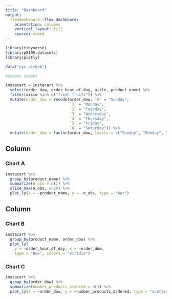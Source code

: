 ```yaml
---
title: "Dashboard"
output: 
  flexdashboard::flex_dashboard:
    orientation: columns
    vertical_layout: fill
    source: embed
---
```


```r
library(tidyverse)
library(p8105.datasets)
library(plotly)
```

```r
data("nyc_airbnb")

#create subset

instacart = instacart %>% 
  select(order_dow, order_hour_of_day, aisle, product_name) %>%
  filter(aisle %in% c("fresh fruits")) %>% 
  mutate(order_dow = recode(order_dow, `0` = "Sunday", 
                            `1` = "Monday", 
                            `2` = "Tuesday", 
                            `3` = "Wednesday", 
                            `4` = "Thursday", 
                            `5` = "Friday", 
                            `6` = "Saturday")) %>%
  mutate(order_dow = factor(order_dow, levels = c("Sunday", "Monday", "Tuesday", "Wednesday", "Thursday", "Friday", "Saturday")))

```

Column {data-width=650}
-----------------------------------------------------------------------

### Chart A

```r
instacart %>% 
  group_by(product_name) %>% 
  summarize(n_obs = n()) %>% 
  slice_max(n_obs, n=20) %>%
  plot_ly(x = ~product_name, y = ~n_obs, type = "bar")
```

Column {data-width=350}
-----------------------------------------------------------------------

### Chart B

```r
instacart %>% 
  group_by(product_name, order_dow) %>% 
  plot_ly(
    y = ~order_hour_of_day, x = ~order_dow, 
    type = "box", colors = "viridis")

```

### Chart C

```r
instacart %>%
  group_by(order_dow) %>% 
  summarize(number_products_ordered = n()) %>%
  plot_ly(x = ~order_dow, y = ~number_products_ordered, type = "scatter", mode = "lines")

```

